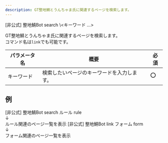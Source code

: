 ```yaml
---
description: GT整地鯖とうんちゃま氏に関連するページを検索します。
---
```


<DiscordMessages>
    <DiscordMessage><DiscordMention>[非公式] 整地鯖Bot</DiscordMention> search \<キーワード ...></DiscordMessage>
</DiscordMessages>
<br/>

GT整地鯖とうんちゃま氏に関連するページを検索します。  
コマンド名は`link`でも可能です。


| パラメータ名 | 概要                    | 必須  | 
|--------|-----------------------|-----|
| キーワード  | 検索したいページのキーワードを入力します。 | :o: | 

## 例
<DiscordMessages>
    <DiscordMessage><DiscordMention>[非公式] 整地鯖Bot</DiscordMention> search ルール rule<br/>↓<br/>ルール関連のページ一覧を表示</DiscordMessage>
    <DiscordMessage><DiscordMention>[非公式] 整地鯖Bot</DiscordMention> link フォーム form<br/>↓<br/>フォーム関連のページ一覧を表示</DiscordMessage>
</DiscordMessages>